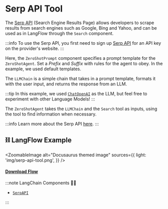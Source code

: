 # Serp API Tool

The [Serp API](https://serpapi.com/) (Search Engine Results Page) allows developers to scrape results from search engines such as Google, Bing and Yahoo, and can be used as in LangFlow through the `Search` component.

:::info
 To use the Serp API, you first need to sign up [Serp API](https://serpapi.com/) for an API key on the provider's website.
:::

Here, the `ZeroShotPrompt` component specifies a prompt template for the `ZeroShotAgent`. Set a _Prefix_ and _Suffix_ with rules for the agent to obey. In the example, we used default templates.

The `LLMChain` is a simple chain that takes in a prompt template, formats it with the user input, and returns the response from an LLM.

:::tip
In this example, we used [`ChatOpenAI`](https://platform.openai.com/) as the LLM, but feel free to experiment with other Language Models!
:::


The `ZeroShotAgent` takes the `LLMChain` and the `Search` tool as inputs, using the tool to find information when necessary.


:::info
Learn more about the Serp API [here](https://python.langchain.com/en/latest/modules/agents/tools/examples/google_serper.html).
:::

## ⛓️ LangFlow Example


<ZoomableImage
  alt="Docusaurus themed image"
  sources={{
    light: 'img/serp-api-tool.png',
  }}
/>

 #### <a target="\_blank" href="json_files/SerpAPI_Tool.json" download>Download Flow</a>

:::note LangChain Components 🦜🔗
- [`SerpAPI`](https://python.langchain.com/en/latest/modules/agents/tools/examples/google_serper.html)


:::